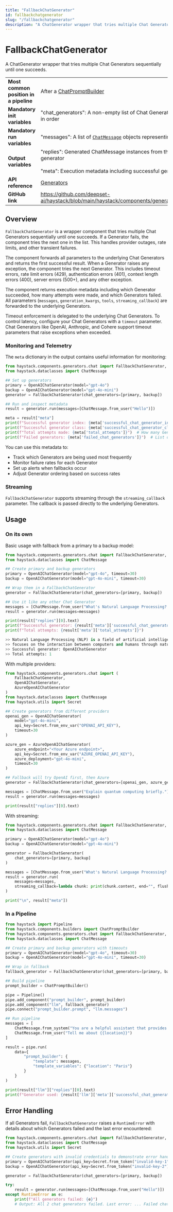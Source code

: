 ```yaml
---
title: "FallbackChatGenerator"
id: fallbackchatgenerator
slug: "/fallbackchatgenerator"
description: "A ChatGenerator wrapper that tries multiple Chat Generators sequentially until one succeeds."
---
```


# FallbackChatGenerator

A ChatGenerator wrapper that tries multiple Chat Generators sequentially until one succeeds.

|  |  |
| --- | --- |
| **Most common position in a pipeline** | After a [ChatPromptBuilder](../../../docs/pipeline-components/builders/chatpromptbuilder.mdx) |
| **Mandatory init variables** | "chat_generators": A non-empty list of Chat Generator components to try in order |
| **Mandatory run variables** | "messages": A list of [`ChatMessage`](../../../docs/concepts/data-classes/chatmessage.mdx) objects representing the chat |
| **Output variables** | "replies": Generated ChatMessage instances from the first successful generator  <br /> <br />"meta": Execution metadata including successful generator details |
| **API reference** | [Generators](/reference/generators-api) |
| **GitHub link** | https://github.com/deepset-ai/haystack/blob/main/haystack/components/generators/chat/fallback.py |

## Overview

`FallbackChatGenerator` is a wrapper component that tries multiple Chat Generators sequentially until one succeeds. If a Generator fails, the component tries the next one in the list. This handles provider outages, rate limits, and other transient failures.

The component forwards all parameters to the underlying Chat Generators and returns the first successful result. When a Generator raises any exception, the component tries the next Generator. This includes timeout errors, rate limit errors (429), authentication errors (401), context length errors (400), server errors (500+), and any other exception.

The component returns execution metadata including which Generator succeeded, how many attempts were made, and which Generators failed. All parameters (`messages`, `generation_kwargs`, `tools`, `streaming_callback`) are forwarded to the underlying Generators.

Timeout enforcement is delegated to the underlying Chat Generators. To control latency, configure your Chat Generators with a `timeout` parameter. Chat Generators like OpenAI, Anthropic, and Cohere support timeout parameters that raise exceptions when exceeded.

### Monitoring and Telemetry

The `meta` dictionary in the output contains useful information for monitoring:

```python
from haystack.components.generators.chat import FallbackChatGenerator, OpenAIChatGenerator
from haystack.dataclasses import ChatMessage

## Set up generators
primary = OpenAIChatGenerator(model="gpt-4o")
backup = OpenAIChatGenerator(model="gpt-4o-mini")
generator = FallbackChatGenerator(chat_generators=[primary, backup])

## Run and inspect metadata
result = generator.run(messages=[ChatMessage.from_user("Hello")])

meta = result["meta"]
print(f"Successful generator index: {meta['successful_chat_generator_index']}")  # 0 for first, 1 for second, etc.
print(f"Successful generator class: {meta['successful_chat_generator_class']}")  # e.g., "OpenAIChatGenerator"
print(f"Total attempts made: {meta['total_attempts']}")  # How many Generators were tried
print(f"Failed generators: {meta['failed_chat_generators']}")  # List of failed Generator names
```

You can use this metadata to:

- Track which Generators are being used most frequently
- Monitor failure rates for each Generator
- Set up alerts when fallbacks occur
- Adjust Generator ordering based on success rates

### Streaming

`FallbackChatGenerator` supports streaming through the `streaming_callback` parameter. The callback is passed directly to the underlying Generators.

## Usage

### On its own

Basic usage with fallback from a primary to a backup model:

```python
from haystack.components.generators.chat import FallbackChatGenerator, OpenAIChatGenerator
from haystack.dataclasses import ChatMessage

## Create primary and backup generators
primary = OpenAIChatGenerator(model="gpt-4o", timeout=30)
backup = OpenAIChatGenerator(model="gpt-4o-mini", timeout=30)

## Wrap them in a FallbackChatGenerator
generator = FallbackChatGenerator(chat_generators=[primary, backup])

## Use it like any other Chat Generator
messages = [ChatMessage.from_user("What's Natural Language Processing? Be brief.")]
result = generator.run(messages=messages)

print(result["replies"][0].text)
print(f"Successful generator: {result['meta']['successful_chat_generator_class']}")
print(f"Total attempts: {result['meta']['total_attempts']}")

>> Natural Language Processing (NLP) is a field of artificial intelligence that 
>> focuses on the interaction between computers and humans through natural language...
>> Successful generator: OpenAIChatGenerator
>> Total attempts: 1
```

With multiple providers:

```python
from haystack.components.generators.chat import (
    FallbackChatGenerator,
    OpenAIChatGenerator,
    AzureOpenAIChatGenerator
)
from haystack.dataclasses import ChatMessage
from haystack.utils import Secret

## Create generators from different providers
openai_gen = OpenAIChatGenerator(
    model="gpt-4o-mini",
    api_key=Secret.from_env_var("OPENAI_API_KEY"),
    timeout=30
)

azure_gen = AzureOpenAIChatGenerator(
    azure_endpoint="<Your Azure endpoint>",
    api_key=Secret.from_env_var("AZURE_OPENAI_API_KEY"),
    azure_deployment="gpt-4o-mini",
    timeout=30
)

## Fallback will try OpenAI first, then Azure
generator = FallbackChatGenerator(chat_generators=[openai_gen, azure_gen])

messages = [ChatMessage.from_user("Explain quantum computing briefly.")]
result = generator.run(messages=messages)

print(result["replies"][0].text)
```

With streaming:

```python
from haystack.components.generators.chat import FallbackChatGenerator, OpenAIChatGenerator
from haystack.dataclasses import ChatMessage

primary = OpenAIChatGenerator(model="gpt-4o")
backup = OpenAIChatGenerator(model="gpt-4o-mini")

generator = FallbackChatGenerator(
    chat_generators=[primary, backup]
)

messages = [ChatMessage.from_user("What's Natural Language Processing? Be brief.")]
result = generator.run(
    messages=messages,
    streaming_callback=lambda chunk: print(chunk.content, end="", flush=True)
)

print("\n", result["meta"])
```

### In a Pipeline

```python
from haystack import Pipeline
from haystack.components.builders import ChatPromptBuilder
from haystack.components.generators.chat import FallbackChatGenerator, OpenAIChatGenerator
from haystack.dataclasses import ChatMessage

## Create primary and backup generators with timeouts
primary = OpenAIChatGenerator(model="gpt-4o", timeout=30)
backup = OpenAIChatGenerator(model="gpt-4o-mini", timeout=30)

## Wrap in fallback
fallback_generator = FallbackChatGenerator(chat_generators=[primary, backup])

## Build pipeline
prompt_builder = ChatPromptBuilder()

pipe = Pipeline()
pipe.add_component("prompt_builder", prompt_builder)
pipe.add_component("llm", fallback_generator)
pipe.connect("prompt_builder.prompt", "llm.messages")

## Run pipeline
messages = [
    ChatMessage.from_system("You are a helpful assistant that provides concise answers."),
    ChatMessage.from_user("Tell me about {{location}}")
]

result = pipe.run(
    data={
        "prompt_builder": {
            "template": messages,
            "template_variables": {"location": "Paris"}
        }
    }
)

print(result["llm"]["replies"][0].text)
print(f"Generator used: {result['llm']['meta']['successful_chat_generator_class']}")
```

## Error Handling

If all Generators fail, `FallbackChatGenerator` raises a `RuntimeError` with details about which Generators failed and the last error encountered:

```python
from haystack.components.generators.chat import FallbackChatGenerator, OpenAIChatGenerator
from haystack.dataclasses import ChatMessage
from haystack.utils import Secret

## Create generators with invalid credentials to demonstrate error handling
primary = OpenAIChatGenerator(api_key=Secret.from_token("invalid-key-1"))
backup = OpenAIChatGenerator(api_key=Secret.from_token("invalid-key-2"))

generator = FallbackChatGenerator(chat_generators=[primary, backup])

try:
    result = generator.run(messages=[ChatMessage.from_user("Hello")])
except RuntimeError as e:
    print(f"All generators failed: {e}")
    # Output: All 2 chat generators failed. Last error: ... Failed chat generators: [OpenAIChatGenerator, OpenAIChatGenerator]
```